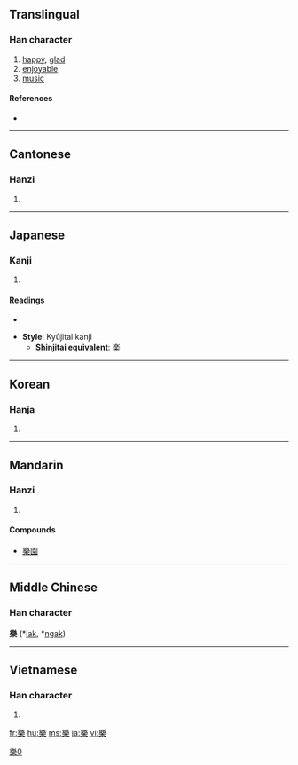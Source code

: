 {{see|楽|乐}}
==Translingual==

===Han character===
{{Han char|rn=75|rad=木|as=11|sn=15|four=2290<sub>4</sub>|canj=女戈木 (VID)}}

# [[happy]], [[glad]]
# [[enjoyable]]
# [[music]]

====References====
* {{Han ref|kx=0548.200|dkj=15399|dj=0936.060|hdz=21280.160|uh=6A02|ud=27138|bh=BCD6|bd=48342}}

----

==Cantonese==

===Hanzi===
{{yue-hanzi|jyut=ngaau6, lok6, ngok6|y=lok6, ngok6}}

# {{defn|Cantonese|sort=木11}}

----

==Japanese==

===Kanji===
{{ja-kanji|grade=|rs=木11}}

# {{defn|Japanese}}

====Readings====
* {{ja-readings|on=[[がく]] (gaku), [[らく]] (raku), [[ごう]] (gō)|kun=[[たのしい]] (tanoshii), [[たのしむ]] (tanoshimu)}}

* '''Style''': Kyūjitai kanji
** '''Shinjitai equivalent''': [[楽]]

----

==Korean==

===Hanja===
{{ko-hanja|hangeul=[[악]], [[락]]>낙, 요|eumhun= 풍류|rv=ak, rak>nak, yo|mr=ak, rak>nak, yo|y=ak, lak>nak, yo}}

# {{defn|Korean|sort=木11}}

----

==Mandarin==

===Hanzi===
{{cmn-hanzi|sim=乐|pin=[[lè]] ([[le4]]), [[luò]] ([[luo4]]), [[yào]] ([[yao4]]), [[yuè]] ([[yue4]]), [[liáo]] ([[liao2]])|wg=le<sup>4</sup>, lo<sup>4</sup>, yao<sup>4</sup>, yüeh<sup>4</sup>}}

# {{defn|Mandarin|sort=木11}}
====Compounds====
* [[樂園]]

----

==Middle Chinese==
===Han character===
'''樂''' (*[[lak]], *[[ngak]])<!--asterisk signifies that these are reconstructed pronunciations-->

----

==Vietnamese==

===Han character===
{{vi-hantu|[[lạc]] (happy), [[nhạc]], [[nhác]] (music)|rs=木11}}

# {{defn|Vietnamese|sort=木11}}

[[Category:CJKV characters simplified differently in Japan and China|樂0]]

[[fr:樂]]
[[hu:樂]]
[[ms:樂]]
[[ja:樂]]
[[vi:樂]]